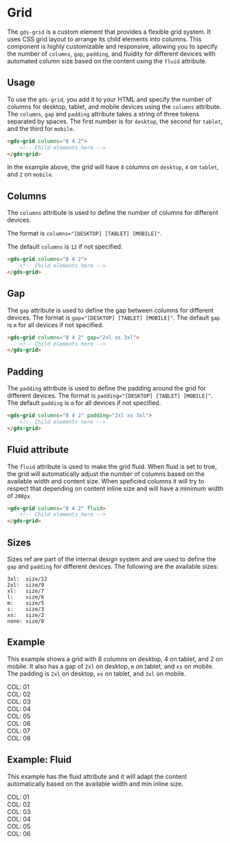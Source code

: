 
<Meta title="Components/Grid" />

# Grid

The `gds-grid` is a custom element that provides a flexible grid system. It uses CSS grid layout to arrange its child elements into columns. This component is highly customizable and responsive, allowing you to specify the number of `columns`, `gap`, `padding`, and fluidity for different devices with automated column size based on the content using the `fluid` attribute.

## Usage

To use the `gds-grid`, you add it to your HTML and specify the number of columns for desktop, tablet, and mobile devices using the `columns` attribute. The `columns`, `gap` and `padding` attribute takes a string of three tokens separated by spaces. The first number is for `desktop`, the second for `tablet`, and the third for `mobile`.

```html
<gds-grid columns="8 4 2">
    <!-- Child elements here -->
</gds-grid>
```
In the example above, the grid will have `8` columns on `desktop`, `4` on `tablet`, and `2` on `mobile`.

## Columns

The `columns` attribute is used to define the number of columns for different devices.

The format is `columns="[DESKTOP] [TABLET] [MOBILE]"`.

The default `columns` is `12` if not specified.

```html
<gds-grid columns="8 4 2">
    <!-- Child elements here -->
</gds-grid>
```

## Gap

The `gap` attribute is used to define the gap between columns for different devices.
The format is `gap="[DESKTOP] [TABLET] [MOBILE]"`.
The default `gap` is `m` for all devices if not specified.

```html
<gds-grid columns="8 4 2" gap="2xl xs 3xl">
    <!-- Child elements here -->
</gds-grid>
```

## Padding

The `padding` attribute is used to define the padding around the grid for different devices.
The format is `padding="[DESKTOP] [TABLET] [MOBILE]"`.
The default `padding` is `m` for all devices if not specified.

```html
<gds-grid columns="8 4 2" padding="2xl xs 3xl">
    <!-- Child elements here -->
</gds-grid>
```

## Fluid attribute

The `fluid` attribute is used to make the grid fluid. When fluid is set to true, the grid will automatically adjust the number of columns based on the available width and content size. When speficied columns it will try to respect that depending on content inline size and will have a minimum width of `200px`


```html
<gds-grid columns="8 4 2" fluid>
    <!-- Child elements here -->
</gds-grid>
```

## Sizes
Sizes ref are part of the internal design system and are used to define the `gap` and `padding` for different devices. The following are the available sizes:
```
3xl:  size/12
2xl:  size/9
xl:   size/7
l:    size/6
m:    size/5
s:    size/3
xs:   size/2
none: size/0
```

## Example 
This example shows a grid with 8 columns on desktop, 4 on tablet, and 2 on mobile. It also has a gap of `2xl` on desktop, `m` on tablet, and `xs` on mobile. The padding is `2xl` on desktop, `xs` on tablet, and `3xl` on mobile.
<Canvas>
    <gds-grid 
        columns="l:8 m:4 s:2" 
        gap="l:2xl m:l s:xs" 
        padding="l:2xl m:l s:xs" 
        auto-columns="l:200 m:100 s:80"
    >
        <div>COL: 01</div>
        <div>COL: 02</div>
        <div>COL: 03</div>
        <div>COL: 04</div>
        <div>COL: 05</div>
        <div>COL: 06</div>
        <div>COL: 07</div>
        <div>COL: 08</div>
    </gds-grid>
</Canvas>

## Example: Fluid
This example has the fluid attribute and it will adapt the content automatically based on the available width and min inline size.

<Canvas>
    <gds-grid columns="lg:8 md:4 sm:2" gap="2xl m xs" auto-columns=" m:100 s:80">
        <div>COL: 01</div>
        <div>COL: 02</div>
        <div>COL: 03</div>
        <div>COL: 04</div>
        <div>COL: 05</div>
        <div>COL: 06</div>
    </gds-grid>
</Canvas>

